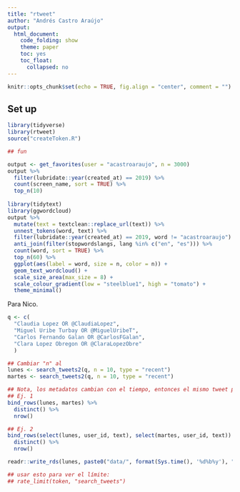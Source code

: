 ```yaml
---
title: "rtweet"
author: "Andrés Castro Araújo"
output: 
  html_document:
    code_folding: show
    theme: paper
    toc: yes
    toc_float: 
      collapsed: no
---
```


```r
knitr::opts_chunk$set(echo = TRUE, fig.align = "center", comment = "")
```

## Set up

```r
library(tidyverse)
library(rtweet)
source("createToken.R")
```


```r
## fun

output <- get_favorites(user = "acastroaraujo", n = 3000)
output %>% 
  filter(lubridate::year(created_at) == 2019) %>%
  count(screen_name, sort = TRUE) %>%
  top_n(10)
  
library(tidytext)
library(ggwordcloud)
output %>% 
  mutate(text = textclean::replace_url(text)) %>% 
  unnest_tokens(word, text) %>% 
  filter(lubridate::year(created_at) == 2019, word != "acastroaraujo") %>% 
  anti_join(filter(stopwordslangs, lang %in% c("en", "es"))) %>% 
  count(word, sort = TRUE) %>% 
  top_n(60) %>% 
  ggplot(aes(label = word, size = n, color = n)) +
  geom_text_wordcloud() +
  scale_size_area(max_size = 8) +
  scale_colour_gradient(low = "steelblue1", high = "tomato") +
  theme_minimal()
```



Para Nico.

```r
q <- c(
  "Claudia Lopez OR @ClaudiaLopez", 
  "Miguel Uribe Turbay OR @MiguelUribeT", 
  "Carlos Fernando Galan OR @CarlosFGalan",
  "Clara Lopez Obregon OR @ClaraLopezObre"
  )

## Cambiar "n" al
lunes <- search_tweets2(q, n = 10, type = "recent")
martes <- search_tweets2(q, n = 10, type = "recent")

## Nota, los metadatos cambian con el tiempo, entonces el mismo tweet parece distinto
## Ej. 1
bind_rows(lunes, martes) %>% 
  distinct() %>% 
  nrow()

## Ej. 2
bind_rows(select(lunes, user_id, text), select(martes, user_id, text)) %>% 
  distinct() %>% 
  nrow()

readr::write_rds(lunes, paste0("data/", format(Sys.time(), '%d%b%y'), ".rds"))

## usar esto para ver el límite:
## rate_limit(token, "search_tweets")
```

